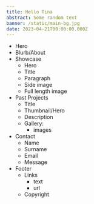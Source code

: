 ```yaml
---
title: Hello Tina
abstract: Some random text
banner: /static/main-bg.jpg
date: 2023-04-21T00:00:00.000Z
---
```


* Hero
* Blurb/About
* Showcase
  * Hero
  * Title
  * Paragraph
  * Side image
  * Full length image
* Past Projects
  * Title
  * Thumbnail/Hero
  * Description
  * Gallery:
    * images
* Contact
  * Name
  * Surname
  * Email
  * Message
* Footer
  * Links
    * text
    * url
  * Copyright
